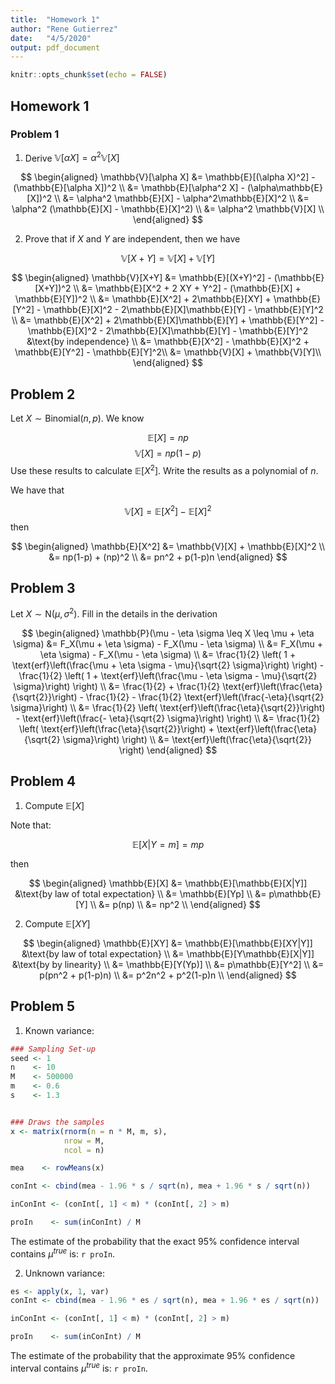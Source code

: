 ```yaml
---
title:  "Homework 1"
author: "Rene Gutierrez"
date:   "4/5/2020"
output: pdf_document
---
```


```r
knitr::opts_chunk$set(echo = FALSE)
```
\newcommand{\erf}{\text{erf}}
\newcommand{\dV}{\mathbb{V}}
\newcommand{\dE}{\mathbb{E}}
\newcommand{\dP}{\mathbb{P}}
\newcommand{\Nd}{\text{N}}
\newcommand{\Bd}{\text{Binomial}}
\newcommand{\sgs}{\sigma^2}


## Homework 1

### Problem 1

1. Derive $\dV[\alpha X] = \alpha^2 \dV[X]$

$$
\begin{aligned}
\dV[\alpha X] 
  &= \dE[(\alpha X)^2] - (\dE[\alpha X])^2 \\
  &= \dE[\alpha^2 X] - (\alpha\dE[X])^2 \\
  &= \alpha^2 \dE[X] - \alpha^2\dE[X]^2 \\
  &= \alpha^2 (\dE[X] - \dE[X]^2) \\
  &= \alpha^2 \dV[X] \\
\end{aligned}
$$

2. Prove that if $X$ and $Y$ are independent, then we have

$$\dV[X+Y] = \dV[X] + \dV[Y]$$

$$
\begin{aligned}
\dV[X+Y] 
  &= \dE[(X+Y)^2] - (\dE[X+Y])^2 \\
  &= \dE[X^2 + 2 XY + Y^2] - (\dE[X] + \dE[Y])^2  \\
  &= \dE[X^2] + 2\dE[XY] + \dE[Y^2] - \dE[X]^2 - 2\dE[X]\dE[Y] - \dE[Y]^2  \\
  &= \dE[X^2] + 2\dE[X]\dE[Y] + \dE[Y^2] - \dE[X]^2 - 2\dE[X]\dE[Y] - \dE[Y]^2 &\text{by independence}  \\
  &= \dE[X^2]  - \dE[X]^2 + \dE[Y^2] - \dE[Y]^2\\
  &= \dV[X] + \dV[Y]\\
\end{aligned}
$$

## Problem 2

Let $X \sim \Bd(n, p)$. We know

$$\dE[X] = n p $$
$$ \dV[X] = n p (1-p) $$
Use these results to calculate $\dE[X^2]$. Write the results as a polynomial of $n$.

We have that

$$\dV[X] = \dE[X^2] - \dE[X]^2$$
then

$$
\begin{aligned}
\dE[X^2] 
  &= \dV[X] + \dE[X]^2 \\
  &= np(1-p) + (np)^2 \\
  &= pn^2 + p(1-p)n
\end{aligned}
$$

## Problem 3

Let $X \sim \Nd(\mu, \sgs)$. Fill in the details in the derivation

$$
\begin{aligned}
\dP(\mu - \eta \sigma \leq X \leq \mu + \eta \sigma) 
  &= F_X(\mu + \eta \sigma) - F_X(\mu - \eta \sigma) \\
  &= F_X(\mu + \eta \sigma) - F_X(\mu - \eta \sigma) \\
  &= \frac{1}{2} \left( 1 + \erf\left(\frac{\mu + \eta \sigma - \mu}{\sqrt{2} \sigma}\right) \right) - \frac{1}{2} \left( 1 +  \erf\left(\frac{\mu - \eta \sigma - \mu}{\sqrt{2} \sigma}\right) \right) \\
  &= \frac{1}{2} + \frac{1}{2} \erf\left(\frac{\eta}{\sqrt{2}}\right) - \frac{1}{2} - \frac{1}{2} \erf\left(\frac{-\eta}{\sqrt{2} \sigma}\right) \\
  &= \frac{1}{2} \left( \erf\left(\frac{\eta}{\sqrt{2}}\right) - \erf\left(\frac{- \eta}{\sqrt{2} \sigma}\right) \right) \\
  &= \frac{1}{2} \left( \erf\left(\frac{\eta}{\sqrt{2}}\right) + \erf\left(\frac{\eta}{\sqrt{2} \sigma}\right) \right) \\
  &= \erf \left(\frac{\eta}{\sqrt{2}} \right)
\end{aligned}
$$

## Problem 4

1. Compute $\dE[X]$

Note that:

$$\dE[X | Y=m] = mp $$

then

$$
\begin{aligned}
\dE[X] &= \dE[\dE[X|Y]] &\text{by law of total expectation} \\
  &= \dE[Yp] \\
  &= p\dE[Y] \\
  &= p(np) \\
  &= np^2 \\
\end{aligned}
$$

2. Compute $\dE[XY]$

$$
\begin{aligned}
\dE[XY] &= \dE[\dE[XY|Y]] &\text{by law of total expectation} \\
  &= \dE[Y\dE[X|Y]] &\text{by by linearity} \\
  &= \dE[Y(Yp)] \\
  &= p\dE[Y^2] \\
  &= p(pn^2 + p(1-p)n) \\
  &= p^2n^2 + p^2(1-p)n \\
\end{aligned}
$$

## Problem 5

1. Known variance:

```r
### Sampling Set-up
seed <- 1
n    <- 10
M    <- 500000
m    <- 0.6
s    <- 1.3


### Draws the samples
x <- matrix(rnorm(n = n * M, m, s),
            nrow = M,
            ncol = n)

mea    <- rowMeans(x)

conInt <- cbind(mea - 1.96 * s / sqrt(n), mea + 1.96 * s / sqrt(n))

inConInt <- (conInt[, 1] < m) * (conInt[, 2] > m)

proIn    <- sum(inConInt) / M

```

The estimate of the probability that the exact 95\% confidence interval contains $\mu^{true}$ is: `r proIn`.

2. Unknown variance:

```r
es <- apply(x, 1, var)
conInt <- cbind(mea - 1.96 * es / sqrt(n), mea + 1.96 * es / sqrt(n))

inConInt <- (conInt[, 1] < m) * (conInt[, 2] > m)

proIn    <- sum(inConInt) / M

```

The estimate of the probability that the approximate 95\% confidence interval contains $\mu^{true}$ is: `r proIn`.